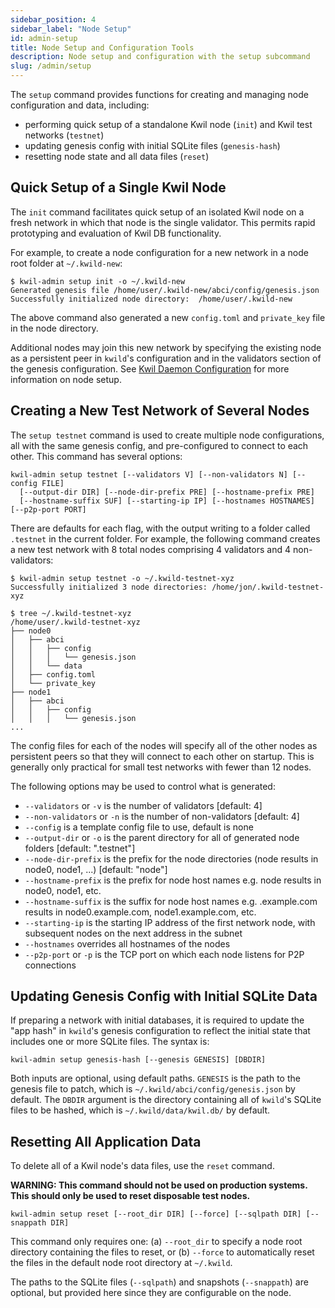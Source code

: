 ```yaml
---
sidebar_position: 4
sidebar_label: "Node Setup"
id: admin-setup
title: Node Setup and Configuration Tools
description: Node setup and configuration with the setup subcommand
slug: /admin/setup
---
```


The `setup` command provides functions for creating and managing node
configuration and data, including:

* performing quick setup of a standalone Kwil node (`init`) and Kwil test networks (`testnet`)
* updating genesis config with initial SQLite files (`genesis-hash`)
* resetting node state and all data files (`reset`)

## Quick Setup of a Single Kwil Node

The `init` command facilitates quick setup of an isolated Kwil node on a fresh
network in which that node is the single validator.  This permits rapid
prototyping and evaluation of Kwil DB functionality.

For example, to create a node configuration for a new network in a node root
folder at `~/.kwild-new`:

```
$ kwil-admin setup init -o ~/.kwild-new
Generated genesis file /home/user/.kwild-new/abci/config/genesis.json
Successfully initialized node directory:  /home/user/.kwild-new
```

The above command also generated a new `config.toml` and `private_key` file in
the node directory.

Additional nodes may join this new network by specifying the existing node as a
persistent peer in `kwild`'s configuration and in the validators section of the
genesis configuration. See [Kwil Daemon Configuration](/docs/category/configuration) for
more information on node setup.

## Creating a New Test Network of Several Nodes

The `setup testnet` command is used to create multiple node configurations, all
with the same genesis config, and pre-configured to connect to each other. This
command has several options:

```
kwil-admin setup testnet [--validators V] [--non-validators N] [--config FILE]
  [--output-dir DIR] [--node-dir-prefix PRE] [--hostname-prefix PRE]
  [--hostname-suffix SUF] [--starting-ip IP] [--hostnames HOSTNAMES] [--p2p-port PORT]
```

There are defaults for each flag, with the output writing to a folder called
`.testnet` in the current folder.  For example, the following command creates a
new test network with 8 total nodes comprising 4 validators and 4 non-validators:

```
$ kwil-admin setup testnet -o ~/.kwild-testnet-xyz
Successfully initialized 3 node directories: /home/jon/.kwild-testnet-xyz

$ tree ~/.kwild-testnet-xyz
/home/user/.kwild-testnet-xyz
├── node0
│   ├── abci
│   │   ├── config
│   │   │   └── genesis.json
│   │   └── data
│   ├── config.toml
│   └── private_key
├── node1
│   ├── abci
│   │   ├── config
│   │   │   └── genesis.json
...
```

The config files for each of the nodes will specify all of the other nodes as
persistent peers so that they will connect to each other on startup. This is
generally only practical for small test networks with fewer than 12 nodes.

The following options may be used to control what is generated:

- `--validators` or `-v` is the number of validators [default: 4]
- `--non-validators` or `-n` is the number of non-validators [default: 4]
- `--config` is a template config file to use, default is none
- `--output-dir` or `-o` is the parent directory for all of generated node folders [default: ".testnet"]
- `--node-dir-prefix` is the prefix for the node directories (node results in node0, node1, ...) [default: "node"]
- `--hostname-prefix` is the prefix for node host names e.g. node results in node0, node1, etc.
- `--hostname-suffix` is the suffix for node host names e.g. .example.com results in node0.example.com, node1.example.com, etc.
- `--starting-ip` is the starting IP address of the first network node, with subsequent nodes on the next address in the subnet
- `--hostnames` overrides all hostnames of the nodes
- `--p2p-port` or `-p` is the TCP port on which each node listens for P2P connections

## Updating Genesis Config with Initial SQLite Data

If preparing a network with initial databases, it is required to update the "app
hash" in `kwild`'s genesis configuration to reflect the initial state that
includes one or more SQLite files. The syntax is:

```
kwil-admin setup genesis-hash [--genesis GENESIS] [DBDIR]
```

Both inputs are optional, using default paths. `GENESIS` is the path to the
genesis file to patch, which is `~/.kwild/abci/config/genesis.json` by default.
The `DBDIR` argument is the directory containing all of `kwild`'s SQLite files
to be hashed, which is `~/.kwild/data/kwil.db/` by default.

## Resetting All Application Data

To delete all of a Kwil node's data files, use the `reset` command.

**WARNING: This command should not be used on production systems. This should
only be used to reset disposable test nodes.**

```
kwil-admin setup reset [--root_dir DIR] [--force] [--sqlpath DIR] [--snappath DIR]
```

This command only requires one: (a) `--root_dir` to specify a node root
directory containing the files to reset, or (b) `--force` to automatically reset
the files in the default node root directory at `~/.kwild`.

The paths to the SQLite files (`--sqlpath`) and snapshots (`--snappath`) are
optional, but provided here since they are configurable on the node.

